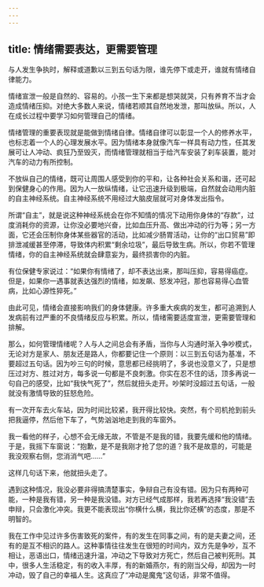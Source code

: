 ```yaml
---
---
---
```

title: 情绪需要表达，更需要管理
---




与人发生争执时，解释或道歉以三到五句话为限，谁先停下或走开，谁就有情绪自律能力。

情绪宣泄一般是自然的、容易的。小孩一生下来都是想哭就哭，只有养育不当才会造成情绪压抑。对绝大多数人来说，情绪若顺其自然地发泄，那叫放纵。所以，人在成长过程中要学习如何管理自己的情绪。

情绪管理的重要表现就是能做到情绪自律。情绪自律可以彰显一个人的修养水平，也标志着一个人的心理发展水平。因为情绪本身就像汽车一样具有动力性，任其发展可让人冲动、疯狂乃至毁灭，而情绪管理就相当于给汽车安装了刹车装置，能对汽车的动力有所控制。

不放纵自己的情绪，既可让周围人感受到你的平和，让各种社会关系和谐，还可起到保健身心的作用。因为人一放纵情绪，让它迅速升级到极端，自然就会动用内脏的自主神经系统。自主神经系统不用经过大脑皮层就可对身体发出指令。

所谓“自主”，就是说这种神经系统会在你不知情的情况下动用你身体的“存款”，过度消耗你的资源，让你没必要地兴奋，比如血压升高、做出冲动的行为等；另一方面，它还会压制你身体某些器官的活动，比如减少肠胃活动，让你的“出口贸易”即排泄减缓甚至停滞，导致体内积累“剩余垃圾”，最后导致生病。所以，你若不管理情绪，你的自主神经系统就会肆意妄为，最终损害你的内脏。

有位保健专家说过：“如果你有情绪了，却不表达出来，那叫压抑，容易得癌症。但是，如果你一遇事就表达强烈的情绪，如发飙、怒发冲冠，那也容易得心血管病，比如心源性猝死。”

由此可见，情绪会直接影响我们的身体健康。许多重大疾病的发生，都可追溯到人发病前有过严重的不良情绪反应与积累。所以，情绪需要适度宣泄，更需要管理和排解。

那么，如何管理情绪呢？人与人之间总会有矛盾，当你与人沟通时渐入争吵模式，无论对方是家人、朋友还是路人，你都要记住一个原则：以三到五句话为基准，不要超过五句话。因为吵三句的时候，意思都已经挑明了，多说也没意义了，只是想压过对方、胜过对方，每多说一句都是不良刺激。你实在忍不住的话，顶多再说一句自己的感受，比如“我快气死了”，然后就扭头走开。吵架时没超过五句话，一般就没有激情导致的狂怒危险。

有一次开车去火车站，因为时间比较紧，我开得比较快。突然，有个司机抢到前头把我逼停，然后他下车了，气势汹汹地走到我的车窗外。

我一看他的样子，心想不会无缘无故，不管是不是我的错，我要先缓和他的情绪。于是，我摇下车窗说：“抱歉，是不是我刚才抢了您的道？我不是故意的，可能是我没观察右侧，您消消气吧……”

这样几句话下来，他就扭头走了。

遇到这种情况，我没必要非得搞清楚事实，争辩自己有没有错。因为只有两种可能，一种是我有错，另一种是我没错。对方已经气成那样，我若再选择“我没错”去申辩，只会激化冲突。我更不能表现出“你横什么横，我比你还横”的态度，那是不明智的。

我在工作中见过许多伤害致死的案件，有的发生在同事之间，有的是夫妻之间，还有的是互不相识的路人。这种事情往往发生在很短的时间内，双方先是争吵，互不相让，恶语出口，情绪迅速升温，冲动之下导致对方死亡，然后自己被判死刑。其中，很多人生活稳定，有的收入丰厚，有的新婚燕尔，有的刚当父母，却因为一时冲动，毁了自己的幸福人生。这真应了“冲动是魔鬼”这句话，非常不值得。